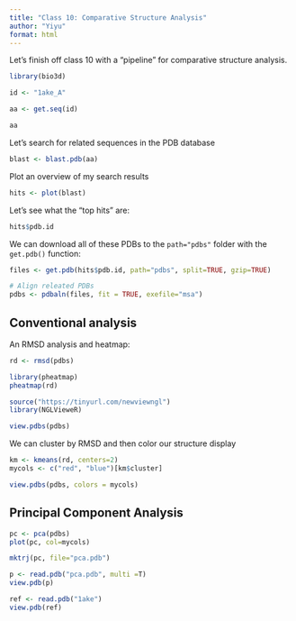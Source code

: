 ```yaml
---
title: "Class 10: Comparative Structure Analysis"
author: "Yiyu"
format: html
---
```


Let's finish off class 10 with a "pipeline" for comparative structure analysis.

```r
library(bio3d)
```

```r
id <- "1ake_A"

aa <- get.seq(id)

aa
```

Let's search for related sequences in the PDB database

```r
blast <- blast.pdb(aa)
```
Plot an overview of my search results

```r
hits <- plot(blast)
```

Let's see what the "top hits" are:

```r
hits$pdb.id
```
We can download all of these PDBs to the `path="pdbs"` folder with the `get.pdb()` function:

```r
files <- get.pdb(hits$pdb.id, path="pdbs", split=TRUE, gzip=TRUE)
```

```r
# Align releated PDBs
pdbs <- pdbaln(files, fit = TRUE, exefile="msa")
```
## Conventional analysis

An RMSD analysis and heatmap:
```r
rd <- rmsd(pdbs)
```
```r
library(pheatmap)
pheatmap(rd)
```
```r
source("https://tinyurl.com/newviewngl")
library(NGLVieweR)
```
```r
view.pdbs(pdbs)
```
We can cluster by RMSD and then color our structure display

```r
km <- kmeans(rd, centers=2)
mycols <- c("red", "blue")[km$cluster]
```

```r
view.pdbs(pdbs, colors = mycols)
```
## Principal Component Analysis

```r
pc <- pca(pdbs)
plot(pc, col=mycols)
```

```r
mktrj(pc, file="pca.pdb")
```

```r
p <- read.pdb("pca.pdb", multi =T)
view.pdb(p)
```
```r
ref <- read.pdb("1ake")
view.pdb(ref)
```

